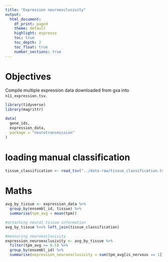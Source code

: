 ```yaml
---
title: "Expression neuroexclusivity"
output:
  html_document:
    df_print: paged
    theme: default
    highlight: espresso
    toc: true
    toc_depth: 2
    toc_float: true
    number_sections: true
---
```

# Objectives
Compile multiple expression data downloaded from gxa into `n11_expression.tsv`.
```r
library(tidyverse)
library(magrittr)

data(
  gene_ids,
  expression_data,
  package = "neurotransmission"
)
```

# loading manual classification
```r
tissue_classification <- read_tsv("../data-raw/tissue_classification.tsv", col_types = "ci")
```

# Maths
```r
avg_by_tissue <- expression_data %>%
  group_by(ensembl_id, tissue) %>%
  summarise(tpm_avg = mean(tpm))

#attaching neural tissue information
avg_by_tissue %<>% left_join(tissue_classification)

#measuring neuroexclusivity
expression_neuroexclusivity <- avg_by_tissue %>%
  filter(tpm_avg >= 0.5) %>%
  group_by(ensembl_id) %>%
  summarise(expression_neuroexclusivity = sum(tpm_avg[is_nervous == 1])/sum(tpm_avg))
```
